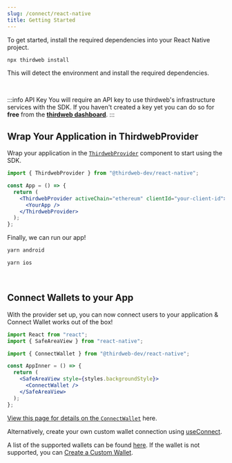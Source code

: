 ```yaml
---
slug: /connect/react-native
title: Getting Started
---
```



To get started, install the required dependencies into your React Native project.

```bash
npx thirdweb install
```

This will detect the environment and install the required dependencies.

<br />

:::info API Key
You will require an API key to use thirdweb's infrastructure services with the SDK. If you haven't created a key yet you can do so for **free** from the [**thirdweb dashboard**](https://thirdweb.com/create-api-key).
:::

## Wrap Your Application in ThirdwebProvider

Wrap your application in the [`ThirdwebProvider`](/react/react.thirdwebprovider) component to start using the SDK.

```jsx
import { ThirdwebProvider } from "@thirdweb-dev/react-native";

const App = () => {
  return (
    <ThirdwebProvider activeChain="ethereum" clientId="your-client-id">
      <YourApp />
    </ThirdwebProvider>
  );
};
```

Finally, we can run our app!

```sh
yarn android
```

```sh
yarn ios
```

<br />

## Connect Wallets to your App

With the provider set up, you can now connect users to your application & Connect Wallet works out of the box!

```jsx
import React from "react";
import { SafeAreaView } from "react-native";

import { ConnectWallet } from "@thirdweb-dev/react-native";

const AppInner = () => {
  return (
    <SafeAreaView style={styles.backgroundStyle}>
      <ConnectWallet />
    </SafeAreaView>
  );
};
```

[View this page for details on the `ConnectWallet`](/connect/react-native/connect-wallet) here.

Alternatively, create your own custom wallet connection using [useConnect](/connect/use-connect).

A list of the supported wallets can be found [here](/connect/react-native/supported-wallets).
If the wallet is not supported, you can [Create a Custom Wallet](/connect/react-native/custom-wallet).
